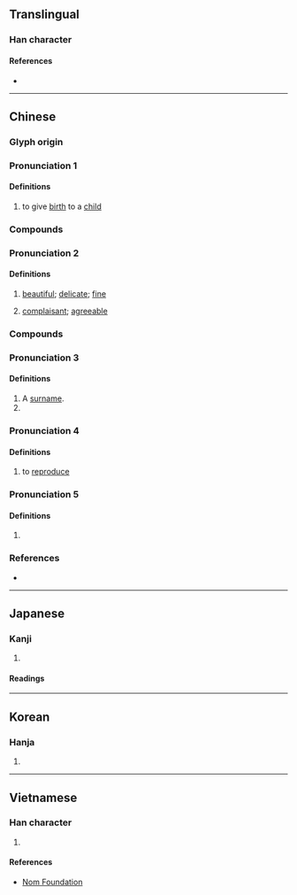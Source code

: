 {{character info}}
==Translingual==

===Han character===
{{Han char|rn=38|rad=女|as=07|sn=10|four=47416|canj=VNAU|ids=⿰女免}}

====References====
* {{Han ref|kx=0263.150|dkj=06337|dj=0530.020|hdz=21053.090|uh=5A29|ud=23081|bh=AE59|bd=44633}}

----

==Chinese==
{{zh-forms|alt=㝃,免}}

===Glyph origin===
{{Han etym}}

===Pronunciation 1===
{{zh-pron
|m=miǎn
|c=min5,maan5
|h=pfs=
|md=
|mn=bián
|w=
|mc=2
|oc=1+2
|cat=v
}}

====Definitions====
{{zh-hanzi}}

# to give [[birth]] to a [[child]]

===Compounds===
{{zh-der|娩息|娩出|分娩|無痛分娩}}

===Pronunciation 2===
{{zh-pron
|m=wǎn,miǎn
|c=waan5,min5
|mc=1
|oc=4
|cat=a
}}

====Definitions====
{{zh-hanzi}}

# {{lb|zh|literary}} [[beautiful]]; [[delicate]]; [[fine]]
# {{lb|zh|literary}}  [[complaisant]]; [[agreeable]]

===Compounds===
{{zh-der|婉娩}}

===Pronunciation 3===
{{zh-pron
|m=wàn
|c=maan6
|mc=4
|oc=5
|cat=n
}}

====Definitions====
{{zh-hanzi}}
# A [[surname]].
# {{zh-alt form|萬}}

===Pronunciation 4===
{{zh-pron
|m=fàn
|c=faan3
|mc=5
|oc=3
|cat=v
}}

====Definitions====
{{zh-hanzi}}

# to [[reproduce]]

===Pronunciation 5===
{{zh-pron
|m=wèn
|c=
|mc=3
|oc=6
|cat=
}}

====Definitions====
{{zh-hanzi}}

# {{rfdef|zh}}

===References===
* {{R:yue:Hanzi}}

----

==Japanese==

===Kanji===
{{ja-kanji|grade=|rs=女07}}

# {{rfdef|ja|sort=女07}}

====Readings====
{{ja-readings
|on=べん, はん
|kun=う-む
}}

----

==Korean==

===Hanja===
{{ko-hanja|hangeul=만}}

# {{rfdef|ko|sort=女07}}

----

==Vietnamese==

===Han character===
{{vi-readings|reading=vãn|rs=女07}}

# {{rfdef|vi|sort=女07}}

====References====
* [http://nomfoundation.org/common/nom_details.php?codepoint=5a29 Nom Foundation]
